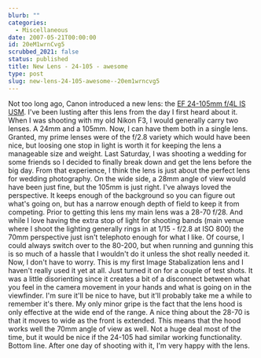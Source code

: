 ```yaml
---
blurb: ""
categories:
  - Miscellaneous
date: 2007-05-21T00:00:00
id: 20eM1wrnCvg5
scrubbed_2021: false
status: published
title: New Lens - 24-105 - awesome
type: post
slug: new-lens-24-105-awesome--20em1wrncvg5
---
```


Not too long ago, Canon introduced a new lens: the
[EF 24-105mm f/4L IS USM](http://www.usa.canon.com/consumer/controller?act=ModelInfoAct&fcategoryid=149&modelid=11924).
I've been lusting after this lens from the day I first heard about
it. When I was shooting with my old Nikon F3, I would generally
carry two lenses. A 24mm and a 105mm. Now, I can have them both in
a single lens. Granted, my prime lenses were of the f/2.8 variety
which would have been nice, but loosing one stop in light is worth
it for keeping the lens a manageable size and weight. Last
Saturday, I was shooting a wedding for some friends so I decided to
finally break down and get the lens before the big day. From that
experience, I think the lens is just about the perfect lens for
wedding photography. On the wide side, a 28mm angle of view would
have been just fine, but the 105mm is just right. I've always loved
the perspective. It keeps enough of the background so you can
figure out what's going on, but has a narrow enough depth of field
to keep it from competing. Prior to getting this lens my main lens
was a 28-70 f/28. And while I love having the extra stop of light
for shooting bands (main venue where I shoot the lighting generally
rings in at 1/15 - f/2.8 at ISO 800) the 70mm perspective just
isn't telephoto enough for what I like. Of course, I could always
switch over to the 80-200, but when running and gunning this is so
much of a hassle that I wouldn't do it unless the shot really
needed it. Now, I don't have to worry. This is my first Image
Stabalization lens and I haven't really used it yet at all. Just
turned it on for a couple of test shots. It was a little
disorienting since it creates a bit of a disconnect between what
you feel in the camera movement in your hands and what is going on
in the viewfinder. I'm sure it'll be nice to have, but it'll
probably take me a while to remember it's there. My only minor
gripe is the fact that the lens hood is only effective at the wide
end of the range. A nice thing about the 28-70 is that it moves to
wide as the front is extended. This means that the hood works well
the 70mm angle of view as well. Not a huge deal most of the time,
but it would be nice if the 24-105 had similar working
functionality. Bottom line. After one day of shooting with it, I'm
very happy with the lens.